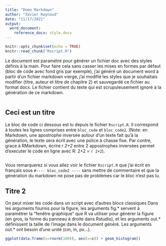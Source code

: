 ```yaml
---
title: "Demo Markdown"
author: "Xavier Raynaud"
date: "11/17/2021"
output:
  word_document:
    reference_docx: style.docx
---
```


```r
knitr::opts_chunk$set(echo = TRUE)
knitr::read_chunk("Rscript.R")
```

Le document est paramétré pour générer un fichier doc avec des styles définis à la main. Pour faire cela sans casser les mises en formes par défaut (bloc de code avec fond gris par exemple), j'ai généré un document word à partir d'un fichier markdown vierge, j'ai modifié les styles que je souhaitais modifier (titre, auteur et titre de chapitre 2) et sauvegardé ce fichier au format docx. Le fichier contient du texte qui est scrupuleusement ignoré à la génération de ce markdown.


```r
```

## Ceci est un titre

Le bloc de code ci dessous est lu depuis le fichier `Rscript.R`. Il correspond à toutes les lignes comprises entre `bloc_code` et `bloc_code2`. (Note: en Markdown, une apostrophe inversée autour d'un texte fait qu'à la génération, le texte sera écrit avec une police à chasse fixe. Par contre, grace à RMarkdown, écrire *r 2+2* entre 2 appostrophes inversées permet d'executer le code en ligne avec R: 2+2 = `r 2+2`).


```r
```

Vous remarquerez si vous allez voir le fichier `Rscript.R` que j'ai écrit en français sous `#---- bloc_code2 ----` sans mettre de commentaire et que la génération du markdown ne pose pas de problèmes car le bloc n'est pas lu.

## Titre 2

On peut mixer les code dans un script avec d'autres blocs classiques
Dans les arguments fournis pour la figure, les arguments fig.* servent à paramétrer la "fenêtre graphique" que R va utiliser pour générer la figure (en gros, la forme du panneau à droite dans Rstudio), et les arguments out.* définissent la taille de l'image dans le document généré. Les arguments out.* ont besoin d'une unité (cm, in, px...). 

```r
ggplot(data.frame(x=rnorm(100)), aes(x=x)) + geom_histogram()
```
